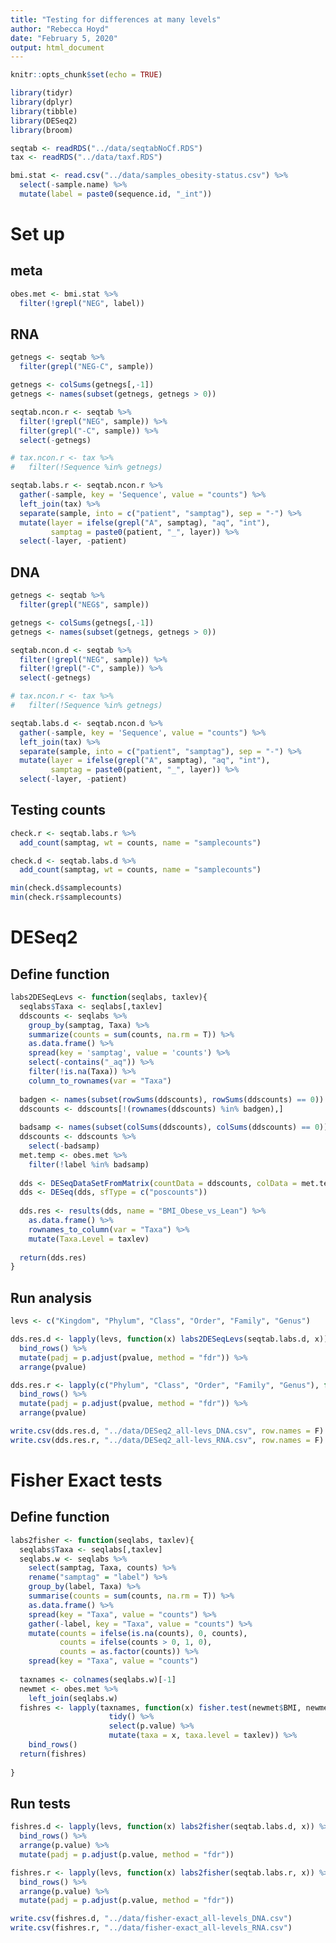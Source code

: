 ```yaml
---
title: "Testing for differences at many levels"
author: "Rebecca Hoyd"
date: "February 5, 2020"
output: html_document
---
```


```r
knitr::opts_chunk$set(echo = TRUE)

library(tidyr)
library(dplyr)
library(tibble)
library(DESeq2)
library(broom)
```

```r
seqtab <- readRDS("../data/seqtabNoCf.RDS")
tax <- readRDS("../data/taxf.RDS")

bmi.stat <- read.csv("../data/samples_obesity-status.csv") %>%
  select(-sample.name) %>%
  mutate(label = paste0(sequence.id, "_int"))
```

# Set up

## meta

```r
obes.met <- bmi.stat %>%
  filter(!grepl("NEG", label))
```

## RNA 

```r
getnegs <- seqtab %>%
  filter(grepl("NEG-C", sample))

getnegs <- colSums(getnegs[,-1])
getnegs <- names(subset(getnegs, getnegs > 0))
```

```r
seqtab.ncon.r <- seqtab %>%
  filter(!grepl("NEG", sample)) %>%
  filter(grepl("-C", sample)) %>%
  select(-getnegs)

# tax.ncon.r <- tax %>%
#   filter(!Sequence %in% getnegs)
```

```r
seqtab.labs.r <- seqtab.ncon.r %>%
  gather(-sample, key = 'Sequence', value = "counts") %>%
  left_join(tax) %>%
  separate(sample, into = c("patient", "samptag"), sep = "-") %>%
  mutate(layer = ifelse(grepl("A", samptag), "aq", "int"),
         samptag = paste0(patient, "_", layer)) %>%
  select(-layer, -patient)

```

## DNA 

```r
getnegs <- seqtab %>%
  filter(grepl("NEG$", sample))

getnegs <- colSums(getnegs[,-1])
getnegs <- names(subset(getnegs, getnegs > 0))
```

```r
seqtab.ncon.d <- seqtab %>%
  filter(!grepl("NEG", sample)) %>%
  filter(!grepl("-C", sample)) %>%
  select(-getnegs)

# tax.ncon.r <- tax %>%
#   filter(!Sequence %in% getnegs)
```

```r
seqtab.labs.d <- seqtab.ncon.d %>%
  gather(-sample, key = 'Sequence', value = "counts") %>%
  left_join(tax) %>%
  separate(sample, into = c("patient", "samptag"), sep = "-") %>%
  mutate(layer = ifelse(grepl("A", samptag), "aq", "int"),
         samptag = paste0(patient, "_", layer)) %>%
  select(-layer, -patient)

```


## Testing counts
```r
check.r <- seqtab.labs.r %>%
  add_count(samptag, wt = counts, name = "samplecounts")

check.d <- seqtab.labs.d %>%
  add_count(samptag, wt = counts, name = "samplecounts")

min(check.d$samplecounts)
min(check.r$samplecounts)
```

# DESeq2

## Define function

```r
labs2DESeqLevs <- function(seqlabs, taxlev){
  seqlabs$Taxa <- seqlabs[,taxlev]
  ddscounts <- seqlabs %>%
    group_by(samptag, Taxa) %>%
    summarize(counts = sum(counts, na.rm = T)) %>%
    as.data.frame() %>%
    spread(key = 'samptag', value = 'counts') %>%
    select(-contains("_aq")) %>%
    filter(!is.na(Taxa)) %>%
    column_to_rownames(var = "Taxa")
  
  badgen <- names(subset(rowSums(ddscounts), rowSums(ddscounts) == 0))
  ddscounts <- ddscounts[!(rownames(ddscounts) %in% badgen),]
  
  badsamp <- names(subset(colSums(ddscounts), colSums(ddscounts) == 0))
  ddscounts <- ddscounts %>%
    select(-badsamp)
  met.temp <- obes.met %>%
    filter(!label %in% badsamp)
  
  dds <- DESeqDataSetFromMatrix(countData = ddscounts, colData = met.temp, design = ~ BMI)
  dds <- DESeq(dds, sfType = c("poscounts"))
  
  dds.res <- results(dds, name = "BMI_Obese_vs_Lean") %>%
    as.data.frame() %>%
    rownames_to_column(var = "Taxa") %>%
    mutate(Taxa.Level = taxlev)
  
  return(dds.res)
}
```

## Run analysis

```r
levs <- c("Kingdom", "Phylum", "Class", "Order", "Family", "Genus")

dds.res.d <- lapply(levs, function(x) labs2DESeqLevs(seqtab.labs.d, x)) %>%
  bind_rows() %>%
  mutate(padj = p.adjust(pvalue, method = "fdr")) %>%
  arrange(pvalue)

dds.res.r <- lapply(c("Phylum", "Class", "Order", "Family", "Genus"), function(x) labs2DESeqLevs(seqtab.labs.r, x)) %>%
  bind_rows() %>%
  mutate(padj = p.adjust(pvalue, method = "fdr")) %>%
  arrange(pvalue)
```

```r
write.csv(dds.res.d, "../data/DESeq2_all-levs_DNA.csv", row.names = F)
write.csv(dds.res.r, "../data/DESeq2_all-levs_RNA.csv", row.names = F)
```

# Fisher Exact tests

## Define function

```r
labs2fisher <- function(seqlabs, taxlev){
  seqlabs$Taxa <- seqlabs[,taxlev]
  seqlabs.w <- seqlabs %>%
    select(samptag, Taxa, counts) %>%
    rename("samptag" = "label") %>%
    group_by(label, Taxa) %>%
    summarise(counts = sum(counts, na.rm = T)) %>%
    as.data.frame() %>%
    spread(key = "Taxa", value = "counts") %>%
    gather(-label, key = "Taxa", value = "counts") %>%
    mutate(counts = ifelse(is.na(counts), 0, counts),
           counts = ifelse(counts > 0, 1, 0),
           counts = as.factor(counts)) %>%
    spread(key = "Taxa", value = "counts")
  
  taxnames <- colnames(seqlabs.w)[-1]
  newmet <- obes.met %>%
    left_join(seqlabs.w)
  fishres <- lapply(taxnames, function(x) fisher.test(newmet$BMI, newmet[, x]) %>% 
                      tidy() %>%
                      select(p.value) %>% 
                      mutate(taxa = x, taxa.level = taxlev)) %>%
    bind_rows()
  return(fishres)
  
}

```

## Run tests

```r
fishres.d <- lapply(levs, function(x) labs2fisher(seqtab.labs.d, x)) %>%
  bind_rows() %>%
  arrange(p.value) %>%
  mutate(padj = p.adjust(p.value, method = "fdr"))

fishres.r <- lapply(levs, function(x) labs2fisher(seqtab.labs.r, x)) %>%
  bind_rows() %>%
  arrange(p.value) %>%
  mutate(padj = p.adjust(p.value, method = "fdr"))
```

```r
write.csv(fishres.d, "../data/fisher-exact_all-levels_DNA.csv")
write.csv(fishres.r, "../data/fisher-exact_all-levels_RNA.csv")
```